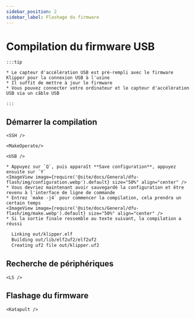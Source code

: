 ```yaml
---
sidebar_position: 2
sidebar_label: Flashage du firmware
---
```




# Compilation du firmware USB

    :::tip

    * Le capteur d'accélération USB est pré-rempli avec le firmware Klipper pour la connexion USB à l'usine
    * Il suffit de mettre à jour le firmware
    * Vous pouvez connecter votre ordinateur et le capteur d'accélération USB via un câble USB

    :::

## Démarrer la compilation

    <SSH />

    <MakeOperate/>

    <USB />

    * Appuyez sur `Q`, puis apparaît **Save configuration**, appuyez ensuite sur `Y`
    <ImageView image={require('@site/docs/General/dfu-flash/img/configuration.webp').default} size="50%" align="center" />
    * Vous devriez maintenant avoir sauvegardé la configuration et être revenu à l'interface de ligne de commande
    * Entrez `make -j4` pour commencer la compilation, cela prendra un certain temps
    <ImageView image={require('@site/docs/General/dfu-flash/img/make.webp').default} size="50%" align="center" />
    * Si la sortie finale ressemble au texte suivant, la compilation a réussi

```bash
  Linking out/klipper.elf
  Building out/lib/elf2uf2/elf2uf2
  Creating uf2 file out/klipper.uf2
```

## Recherche de périphériques

    <LS />


## Flashage du firmware
    <Katapult />
